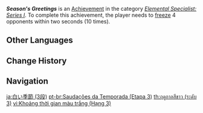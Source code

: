 {{Achievement Infobox
|title        = Season's Greetings
|id           = 82027
|order id     = 2027
|category     = Elemental Specialist: Series I
|description  = [[Frozen|Freeze]] 4 opponents within 2s (×10).
|requirements = 
|primogems    = 20
|tracking     = Tracks the number of times the player froze 4 opponents within 2 seconds.
|topic        = 
|set          = Season's Greetings
|tier         = 3
|tiers_total  = 3
}}
'''''Season's Greetings''''' is an [[Achievement]] in the category ''[[Elemental Specialist: Series I]]''. To complete this achievement, the player needs to [[Frozen|freeze]] 4 opponents within two seconds (10 times).
<!--
==Trivia==

==Video Guides==
{{EVT
|video1   = 
|caption1 = 
}}
-->
==Other Languages==
{{Other Languages|Transclude=Season's Greetings}}

==Change History==
{{Change History|1.0}}
<!--
==References==
{{Reflist}}
-->
==Navigation==
{{Achievement Navbox}}

[[ja:白い季節 (3段)]]
[[pt-br:Saudações da Temporada (Etapa 3)]]
[[th:ฤดูกาลสีขาว (ระดับ 3)]]
[[vi:Khoảng thời gian màu trắng (Hạng 3)]]